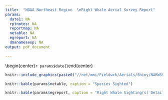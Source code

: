 ```yaml
---
title:  "NOAA Northeast Region  \nRight Whale Aerial Survey Report"
params:
  date1: NA
  rptnotes: NA
  reportmap: NA
  netable: NA
  egreport: NA
  dmanamesexp: NA
output: pdf_document

---
```

\vspace*{-10mm}
\begin{center}\LARGE`r params$date1`\end{center}
\vspace*{-4mm}
```r

knitr::include_graphics(paste0("//net/mmi/Fieldwrk/Aerials/Shiny/NARWSS_shinyapp/git/narwss_rwsas_apps/",params$date1,"_map.png"))

```
\vspace*{-8mm}
\begin{center}\normalsize `r params$rptnotes`\end{center}
\vspace*{-6mm}
\begin{center}\normalsize Active Dynamic Management Area(s): `r params$dmanamesexp`.\end{center}
\vspace*{-6mm}
\begin{center}\normalsize Only large whale sightings were recorded on this survey.\end{center}
\vspace*{-4mm}
```r
knitr::kable(params$netable, caption = "Species Sighted")
```

```r
knitr::kable(params$egreport, caption = "Right Whale Sighting(s) Details")
```

